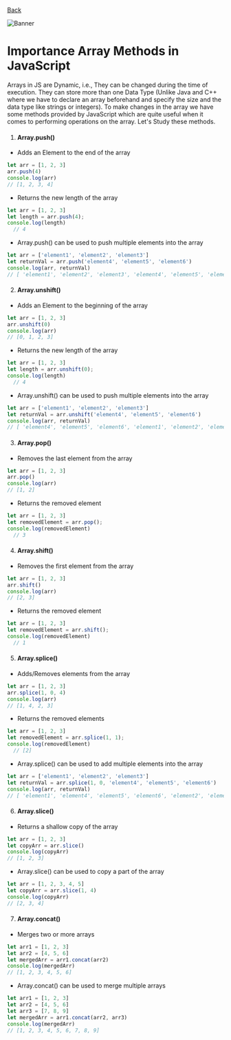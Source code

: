 [Back](/)

![Banner](https://cdn.hashnode.com/res/hashnode/image/upload/v1713609957376/d5566ff7-c59e-411c-801c-b78fa5216974.webp?w=1600&h=840&fit=crop&crop=entropy&auto=compress,format&format=webp)

# Importance Array Methods in JavaScript

Arrays in JS are Dynamic, i.e., They can be changed during the time of execution. They can store more than one Data Type (Unlike Java and C++ where we have to declare an array beforehand and specify the size and the data type like strings or integers). To make changes in the array we have some methods provided by JavaScript which are quite useful when it comes to performing operations on the array. Let's Study these methods.

1. #### Array.push()

- Adds an Element to the end of the array

```JavaScript
let arr = [1, 2, 3]
arr.push(4)
console.log(arr)
// [1, 2, 3, 4]
```

- Returns the new length of the array

```JavaScript
let arr = [1, 2, 3]
let length = arr.push(4);
console.log(length)
  // 4
```

- Array.push() can be used to push multiple elements into the array

```JavaScript
let arr = ['element1', 'element2', 'element3']
let returnVal = arr.push('element4', 'element5', 'element6')
console.log(arr, returnVal)
// [ 'element1', 'element2', 'element3', 'element4', 'element5', 'element6' ] 6
```


2. #### Array.unshift()


- Adds an Element to the beginning of the array

```JavaScript
let arr = [1, 2, 3]
arr.unshift(0)
console.log(arr)
// [0, 1, 2, 3]
```

- Returns the new length of the array

```JavaScript
let arr = [1, 2, 3]
let length = arr.unshift(0);
console.log(length)
  // 4
```

- Array.unshift() can be used to push multiple elements into the array

```JavaScript
let arr = ['element1', 'element2', 'element3']
let returnVal = arr.unshift('element4', 'element5', 'element6')
console.log(arr, returnVal)
// [ 'element4', 'element5', 'element6', 'element1', 'element2', 'element3' ] 6
```


3. #### Array.pop()


- Removes the last element from the array

```JavaScript
let arr = [1, 2, 3]
arr.pop()
console.log(arr)
// [1, 2]
```

- Returns the removed element

```JavaScript
let arr = [1, 2, 3]
let removedElement = arr.pop();
console.log(removedElement)
  // 3
```


4. #### Array.shift()


- Removes the first element from the array

```JavaScript
let arr = [1, 2, 3]
arr.shift()
console.log(arr)
// [2, 3]
```

- Returns the removed element

```JavaScript
let arr = [1, 2, 3]
let removedElement = arr.shift();
console.log(removedElement)
  // 1
```


5. #### Array.splice()

- Adds/Removes elements from the array

```JavaScript
let arr = [1, 2, 3]
arr.splice(1, 0, 4)
console.log(arr)
// [1, 4, 2, 3]
```

- Returns the removed elements

```JavaScript
let arr = [1, 2, 3]
let removedElement = arr.splice(1, 1);
console.log(removedElement)
  // [2]
```

- Array.splice() can be used to add multiple elements into the array

```JavaScript
let arr = ['element1', 'element2', 'element3']
let returnVal = arr.splice(1, 0, 'element4', 'element5', 'element6')
console.log(arr, returnVal)
// [ 'element1', 'element4', 'element5', 'element6', 'element2', 'element3' ] []
```


6. #### Array.slice()


- Returns a shallow copy of the array

```JavaScript
let arr = [1, 2, 3]
let copyArr = arr.slice()
console.log(copyArr)
// [1, 2, 3]
```

- Array.slice() can be used to copy a part of the array

```JavaScript
let arr = [1, 2, 3, 4, 5]
let copyArr = arr.slice(1, 4)
console.log(copyArr)
// [2, 3, 4]
```


7. #### Array.concat()


- Merges two or more arrays

```JavaScript
let arr1 = [1, 2, 3]
let arr2 = [4, 5, 6]
let mergedArr = arr1.concat(arr2)
console.log(mergedArr)
// [1, 2, 3, 4, 5, 6]
```

- Array.concat() can be used to merge multiple arrays

```JavaScript
let arr1 = [1, 2, 3]
let arr2 = [4, 5, 6]
let arr3 = [7, 8, 9]
let mergedArr = arr1.concat(arr2, arr3)
console.log(mergedArr)
// [1, 2, 3, 4, 5, 6, 7, 8, 9]
```

 
